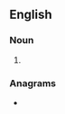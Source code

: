 {{also|preteens}}
==English==

===Noun===
{{head|en|noun form}}

# {{plural of|en|pre-teen}}

===Anagrams===
* {{anagrams|en|a=eeenprst|Petersen|pretense|terpenes}}